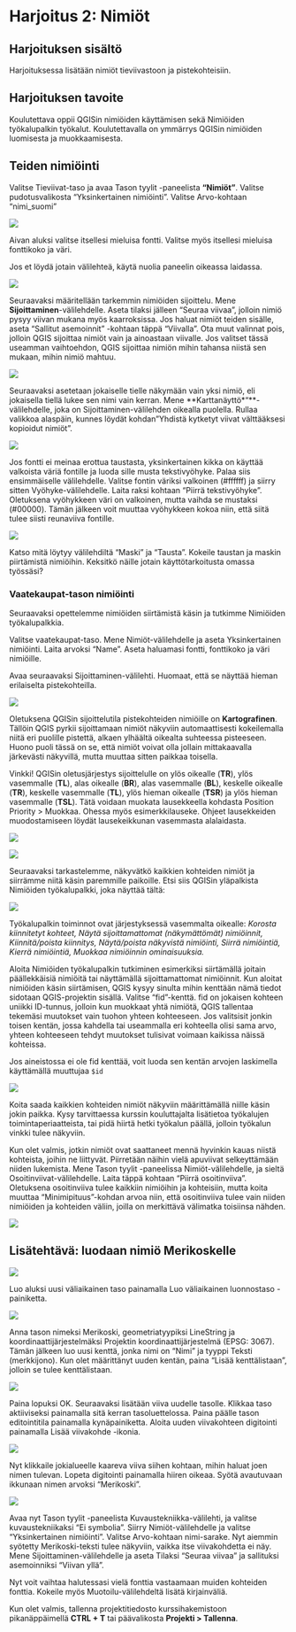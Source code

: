 # Harjoitus 2: Nimiöt

## Harjoituksen sisältö

Harjoituksessa lisätään nimiöt tieviivastoon ja pistekohteisiin.

## Harjoituksen tavoite

Koulutettava oppii QGISin nimiöiden käyttämisen sekä Nimiöiden työkalupalkin työkalut. Koulutettavalla on ymmärrys QGISin nimiöiden luomisesta ja muokkaamisesta.

## Teiden nimiöinti

Valitse Tieviivat-taso ja avaa Tason tyylit -paneelista **"Nimiöt"**. Valitse pudotusvalikosta "Yksinkertainen nimiöinti". Valitse Arvo-kohtaan "nimi_suomi"

![](img/harjoitus2/img1.png)

Aivan aluksi valitse itsellesi mieluisa fontti. Valitse myös itsellesi mieluisa fonttikoko ja väri.

Jos et löydä jotain välilehteä, käytä nuolia paneelin oikeassa laidassa.

![](img/harjoitus2/img2.png)

Seuraavaksi määritellään tarkemmin nimiöiden sijoittelu. Mene **Sijoittaminen**-välilehdelle. Aseta tilaksi jälleen "Seuraa viivaa", jolloin nimiö pysyy viivan mukana myös kaarroksissa. Jos haluat nimiöt teiden sisälle, aseta "Sallitut asemoinnit" -kohtaan täppä "Viivalla". Ota muut valinnat pois, jolloin QGIS sijoittaa nimiöt vain ja ainoastaan viivalle. Jos valitset tässä useamman vaihtoehdon, QGIS sijoittaa nimiön mihin tahansa niistä sen mukaan, mihin nimiö mahtuu.

![](img/harjoitus2/img3.png)

Seuraavaksi asetetaan jokaiselle tielle näkymään vain yksi nimiö, eli jokaisella tiellä lukee sen nimi vain kerran. Mene \*\*Karttanäyttö\*"\*\*-välilehdelle, joka on Sijoittaminen-välilehden oikealla puolella. Rullaa valikkoa alaspäin, kunnes löydät kohdan"Yhdistä kytketyt viivat välttääksesi kopioidut nimiöt".

![](img/harjoitus2/img4.png)

Jos fontti ei meinaa erottua taustasta, yksinkertainen kikka on käyttää valkoista väriä fontille ja luoda sille musta tekstivyöhyke. Palaa siis ensimmäiselle välilehdelle. Valitse fontin väriksi valkoinen (#ffffff) ja siirry sitten Vyöhyke-välilehdelle. Laita raksi kohtaan "Piirrä tekstivyöhyke". Oletuksena vyöhykkeen väri on valkoinen, mutta vaihda se mustaksi (#00000). Tämän jälkeen voit muuttaa vyöhykkeen kokoa niin, että siitä tulee siisti reunaviiva fontille.

![](img/harjoitus2/img15.png)

Katso mitä löytyy välilehdiltä "Maski" ja "Tausta". Kokeile taustan ja maskin piirtämistä nimiöihin. Keksitkö näille jotain käyttötarkoitusta omassa työssäsi?

### Vaatekaupat-tason nimiöinti

Seuraavaksi opettelemme nimiöiden siirtämistä käsin ja tutkimme Nimiöiden työkalupalkkia.

Valitse vaatekaupat-taso. Mene Nimiöt-välilehdelle ja aseta Yksinkertainen nimiöinti. Laita arvoksi "Name". Aseta haluamasi fontti, fonttikoko ja väri nimiöille.

Avaa seuraavaksi Sijoittaminen-välilehti. Huomaat, että se näyttää hieman erilaiselta pistekohteilla.

![](img/harjoitus2/img16.png)

Oletuksena QGISin sijoittelutila pistekohteiden nimiöille on **Kartografinen**. Tällöin QGIS pyrkii sijoittamaan nimiöt näkyviin automaattisesti kokeilemalla niitä eri puolille pistettä, alkaen ylhäältä oikealta suhteessa pisteeseen. Huono puoli tässä on se, että nimiöt voivat olla jollain mittakaavalla järkevästi näkyvillä, mutta muuttaa sitten paikkaa toisella.

::: hint-box
Vinkki! QGISin oletusjärjestys sijoittelulle on ylös oikealle (**TR**), ylös vasemmalle (**TL**), alas oikealle (**BR**), alas vasemmalle (**BL**), keskelle oikealle (**TR**), keskelle vasemmalle (**TL**), ylös hieman oikealle (**TSR**) ja ylös hieman vasemmalle (**TSL**). Tätä voidaan muokata lausekkeella kohdasta Position Priority \> Muokkaa. Ohessa myös esimerkkilauseke. Ohjeet lausekkeiden muodostamiseen löydät lausekeikkunan vasemmasta alalaidasta.

![](img/harjoitus2/img6.png)
:::

![](img/harjoitus2/img7.png)

Seuraavaksi tarkastelemme, näkyvätkö kaikkien kohteiden nimiöt ja siirrämme niitä käsin paremmille paikoille. Etsi siis QGISin yläpalkista Nimiöiden työkalupalkki, joka näyttää tältä:

![](img/harjoitus2/img8.png)

Työkalupalkin toiminnot ovat järjestyksessä vasemmalta oikealle: *Korosta kiinnitetyt kohteet, Näytä sijoittamattomat (näkymättömät) nimiöinnit, Kiinnitä/poista kiinnitys, Näytä/poista näkyvistä nimiöinti, Siirrä nimiöintiä, Kierrä nimiöintiä, Muokkaa nimiöinnin ominaisuuksia.*

Aloita Nimiöiden työkalupalkin tutkiminen esimerkiksi siirtämällä joitain päällekkäisiä nimiöitä tai näyttämällä sijoittamattomat nimiöinnit. Kun aloitat nimiöiden käsin siirtämisen, QGIS kysyy sinulta mihin kenttään nämä tiedot sidotaan QGIS-projektin sisällä. Valitse "fid"-kenttä. fid on jokaisen kohteen uniikki ID-tunnus, jolloin kun muokkaat yhtä nimiötä, QGIS tallentaa tekemäsi muutokset vain tuohon yhteen kohteeseen. Jos valitsisit jonkin toisen kentän, jossa kahdella tai useammalla eri kohteella olisi sama arvo, yhteen kohteeseen tehdyt muutokset tulisivat voimaan kaikissa näissä kohteissa.

::: hint-box
Jos aineistossa ei ole fid kenttää, voit luoda sen kentän arvojen laskimella käyttämällä muuttujaa `$id`
:::

![](img/harjoitus2/img9.png)

Koita saada kaikkien kohteiden nimiöt näkyviin määrittämällä niille käsin jokin paikka. Kysy tarvittaessa kurssin kouluttajalta lisätietoa työkalujen toimintaperiaatteista, tai pidä hiirtä hetki työkalun päällä, jolloin työkalun vinkki tulee näkyviin.

Kun olet valmis, jotkin nimiöt ovat saattaneet mennä hyvinkin kauas niistä kohteista, joihin ne liittyvät. Piirretään näihin vielä apuviivat selkeyttämään niiden lukemista. Mene Tason tyylit -paneelissa Nimiöt-välilehdelle, ja sieltä Osoitinviivat-välilehdelle. Laita täppä kohtaan "Piirrä osoitinviiva". Oletuksena osoitinviiva tulee kaikkiin nimiöihin ja kohteisiin, mutta koita muuttaa "Minimipituus"-kohdan arvoa niin, että osoitinviiva tulee vain niiden nimiöiden ja kohteiden väliin, joilla on merkittävä välimatka toisiinsa nähden.

![](img/harjoitus2/img10.png)

## Lisätehtävä: luodaan nimiö Merikoskelle

![](img/harjoitus2/img11.png)

Luo aluksi uusi väliaikainen taso painamalla Luo väliaikainen luonnostaso -painiketta.

![](img/harjoitus2/img12.png)

Anna tason nimeksi Merikoski, geometriatyypiksi LineString ja koordinaattijärjestelmäksi Projektin koordinaattijärjestelmä (EPSG: 3067). Tämän jälkeen luo uusi kenttä, jonka nimi on "Nimi" ja tyyppi Teksti (merkkijono). Kun olet määrittänyt uuden kentän, paina "Lisää kenttälistaan", jolloin se tulee kenttälistaan.

![](img/harjoitus2/img13.png)

Paina lopuksi OK. Seuraavaksi lisätään viiva uudelle tasolle. Klikkaa taso aktiiviseksi painamalla sitä kerran tasoluettelossa. Paina päälle tason editointitila painamalla kynäpainiketta. Aloita uuden viivakohteen digitointi painamalla Lisää viivakohde -ikonia.

![](img/harjoitus2/img14.png)

Nyt klikkaile jokialueelle kaareva viiva siihen kohtaan, mihin haluat joen nimen tulevan. Lopeta digitointi painamalla hiiren oikeaa. Syötä avautuvaan ikkunaan nimen arvoksi "Merikoski".

![](img/harjoitus2/img17.png)

Avaa nyt Tason tyylit -paneelista Kuvaustekniikka-välilehti, ja valitse kuvaustekniikaksi "Ei symbolia". Siirry Nimiöt-välilehdelle ja valitse "Yksinkertainen nimiöinti". Valitse Arvo-kohtaan nimi-sarake. Nyt aiemmin syötetty Merikoski-teksti tulee näkyviin, vaikka itse viivakohdetta ei näy. Mene Sijoittaminen-välilehdelle ja aseta Tilaksi "Seuraa viivaa" ja sallituksi asemoinniksi "Viivan yllä".

Nyt voit vaihtaa halutessasi vielä fonttia vastaamaan muiden kohteiden fonttia. Kokeile myös Muotoilu-välilehdeltä lisätä kirjainväliä.

Kun olet valmis, tallenna projektitiedosto kurssihakemistoon pikanäppäimellä **CTRL + T** tai päävalikosta **Projekti \> Tallenna**.
